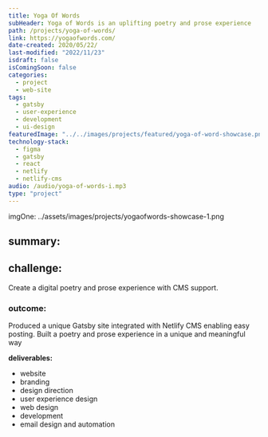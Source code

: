 ```yaml
---
title: Yoga Of Words
subHeader: Yoga of Words is an uplifting poetry and prose experience
path: /projects/yoga-of-words/
link: https://yogaofwords.com/
date-created: 2020/05/22/
last-modified: "2022/11/23"
isdraft: false
isComingSoon: false
categories:
  - project
  - web-site
tags:
  - gatsby
  - user-experience
  - development
  - ui-design
featuredImage: "../../images/projects/featured/yoga-of-word-showcase.png"
technology-stack:
  - figma
  - gatsby
  - react
  - netlify
  - netlify-cms
audio: /audio/yoga-of-words-i.mp3
type: "project"
---
```


imgOne: ../assets/images/projects/yogaofwords-showcase-1.png

## summary:

## challenge:

Create a digital poetry and prose experience with CMS support.

### outcome:

Produced a unique Gatsby site integrated with Netlify CMS enabling easy
posting. Built a poetry and prose experience in a unique and meaningful
way

**deliverables:**

- website
- branding
- design direction
- user experience design
- web design
- development
- email design and automation
